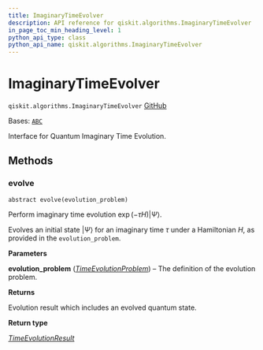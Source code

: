 ```yaml
---
title: ImaginaryTimeEvolver
description: API reference for qiskit.algorithms.ImaginaryTimeEvolver
in_page_toc_min_heading_level: 1
python_api_type: class
python_api_name: qiskit.algorithms.ImaginaryTimeEvolver
---
```


# ImaginaryTimeEvolver

<span id="qiskit.algorithms.ImaginaryTimeEvolver" />

`qiskit.algorithms.ImaginaryTimeEvolver` [GitHub](https://github.com/qiskit/qiskit/tree/stable/0.46/qiskit/algorithms/time_evolvers/imaginary_time_evolver.py "view source code")

Bases: [`ABC`](https://docs.python.org/3/library/abc.html#abc.ABC "(in Python v3.12)")

Interface for Quantum Imaginary Time Evolution.

## Methods

### evolve

<span id="qiskit.algorithms.ImaginaryTimeEvolver.evolve" />

`abstract evolve(evolution_problem)`

Perform imaginary time evolution $\exp(-\tau H)|\Psi\rangle$.

Evolves an initial state $|\Psi\rangle$ for an imaginary time $\tau$ under a Hamiltonian $H$, as provided in the `evolution_problem`.

**Parameters**

**evolution\_problem** ([*TimeEvolutionProblem*](qiskit.algorithms.TimeEvolutionProblem "qiskit.algorithms.time_evolvers.time_evolution_problem.TimeEvolutionProblem")) – The definition of the evolution problem.

**Returns**

Evolution result which includes an evolved quantum state.

**Return type**

[*TimeEvolutionResult*](qiskit.algorithms.TimeEvolutionResult "qiskit.algorithms.time_evolvers.time_evolution_result.TimeEvolutionResult")

